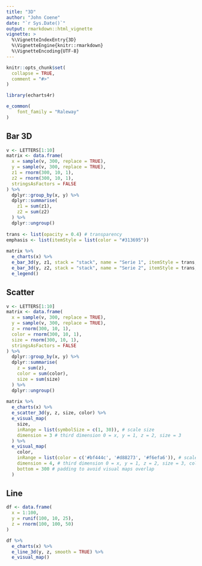 ```yaml
---
title: "3D"
author: "John Coene"
date: "`r Sys.Date()`"
output: rmarkdown::html_vignette
vignette: >
  %\VignetteIndexEntry{3D}
  %\VignetteEngine{knitr::rmarkdown}
  %\VignetteEncoding{UTF-8}
---
```


```r
knitr::opts_chunk$set(
  collapse = TRUE,
  comment = "#>"
)

library(echarts4r)

e_common(
    font_family = "Raleway"
)
```

## Bar 3D

```r
v <- LETTERS[1:10]
matrix <- data.frame(
  x = sample(v, 300, replace = TRUE), 
  y = sample(v, 300, replace = TRUE), 
  z1 = rnorm(300, 10, 1),
  z2 = rnorm(300, 10, 1),
  stringsAsFactors = FALSE
) %>% 
  dplyr::group_by(x, y) %>% 
  dplyr::summarise(
    z1 = sum(z1),
    z2 = sum(z2)
  ) %>% 
  dplyr::ungroup() 
  
trans <- list(opacity = 0.4) # transparency
emphasis <- list(itemStyle = list(color = "#313695"))
  
matrix %>% 
  e_charts(x) %>% 
  e_bar_3d(y, z1, stack = "stack", name = "Serie 1", itemStyle = trans, emphasis = emphasis) %>%
  e_bar_3d(y, z2, stack = "stack", name = "Serie 2", itemStyle = trans, emphasis = emphasis) %>% 
  e_legend()
```

## Scatter

```r
v <- LETTERS[1:10]
matrix <- data.frame(
  x = sample(v, 300, replace = TRUE), 
  y = sample(v, 300, replace = TRUE), 
  z = rnorm(300, 10, 1),
  color = rnorm(300, 10, 1),
  size = rnorm(300, 10, 1),
  stringsAsFactors = FALSE
) %>% 
  dplyr::group_by(x, y) %>% 
  dplyr::summarise(
    z = sum(z),
    color = sum(color),
    size = sum(size)
  ) %>% 
  dplyr::ungroup() 
  
matrix %>% 
  e_charts(x) %>% 
  e_scatter_3d(y, z, size, color) %>% 
  e_visual_map(
    size,
    inRange = list(symbolSize = c(1, 30)), # scale size
    dimension = 3 # third dimension 0 = x, y = 1, z = 2, size = 3
  ) %>% 
  e_visual_map(
    color,
    inRange = list(color = c('#bf444c', '#d88273', '#f6efa6')), # scale colors
    dimension = 4, # third dimension 0 = x, y = 1, z = 2, size = 3, color = 4
    bottom = 300 # padding to avoid visual maps overlap
  )
```

## Line

```r
df <- data.frame(
  x = 1:100,
  y = runif(100, 10, 25),
  z = rnorm(100, 100, 50)
)

df %>% 
  e_charts(x) %>% 
  e_line_3d(y, z, smooth = TRUE) %>% 
  e_visual_map()
```